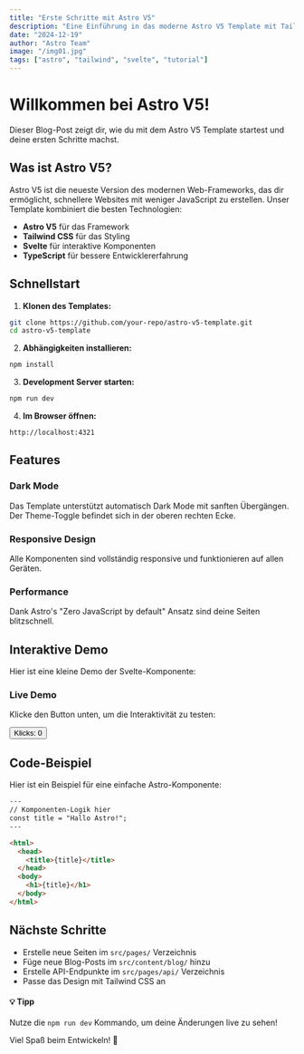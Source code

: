 ```yaml
---
title: "Erste Schritte mit Astro V5"
description: "Eine Einführung in das moderne Astro V5 Template mit Tailwind CSS und Svelte"
date: "2024-12-19"
author: "Astro Team"
image: "/img01.jpg"
tags: ["astro", "tailwind", "svelte", "tutorial"]
---
```


# Willkommen bei Astro V5!

Dieser Blog-Post zeigt dir, wie du mit dem Astro V5 Template startest und deine ersten Schritte machst.

## Was ist Astro V5?

Astro V5 ist die neueste Version des modernen Web-Frameworks, das dir ermöglicht, schnellere Websites mit weniger JavaScript zu erstellen. Unser Template kombiniert die besten Technologien:

- **Astro V5** für das Framework
- **Tailwind CSS** für das Styling
- **Svelte** für interaktive Komponenten
- **TypeScript** für bessere Entwicklererfahrung

## Schnellstart

1. **Klonen des Templates:**
```bash
git clone https://github.com/your-repo/astro-v5-template.git
cd astro-v5-template
```

2. **Abhängigkeiten installieren:**
```bash
npm install
```

3. **Development Server starten:**
```bash
npm run dev
```

4. **Im Browser öffnen:**
```
http://localhost:4321
```

## Features

### Dark Mode
Das Template unterstützt automatisch Dark Mode mit sanften Übergängen. Der Theme-Toggle befindet sich in der oberen rechten Ecke.

### Responsive Design
Alle Komponenten sind vollständig responsive und funktionieren auf allen Geräten.

### Performance
Dank Astro's "Zero JavaScript by default" Ansatz sind deine Seiten blitzschnell.

## Interaktive Demo

Hier ist eine kleine Demo der Svelte-Komponente:

<div class="my-8 p-6 bg-gray-50 dark:bg-gray-800 rounded-xl border border-gray-200 dark:border-gray-700">
  <h3 class="text-lg font-semibold mb-4 text-gray-800 dark:text-white">Live Demo</h3>
  <p class="text-gray-600 dark:text-gray-300 mb-4">
    Klicke den Button unten, um die Interaktivität zu testen:
  </p>
  <button 
    id="demo-counter"
    class="px-4 py-2 bg-cyan-500 text-white rounded-lg hover:bg-cyan-600 transition-colors"
    data-demo="counter"
  >
    Klicks: <span id="counter">0</span>
  </button>
</div>

## Code-Beispiel

Hier ist ein Beispiel für eine einfache Astro-Komponente:

```html
---
// Komponenten-Logik hier
const title = "Hallo Astro!";
---

<html>
  <head>
    <title>{title}</title>
  </head>
  <body>
    <h1>{title}</h1>
  </body>
</html>
```

## Nächste Schritte

- Erstelle neue Seiten im `src/pages/` Verzeichnis
- Füge neue Blog-Posts im `src/content/blog/` hinzu
- Erstelle API-Endpunkte im `src/pages/api/` Verzeichnis
- Passe das Design mit Tailwind CSS an

<div class="my-8 p-4 bg-blue-50 dark:bg-blue-900/20 border border-blue-200 dark:border-blue-700 rounded-lg">
  <h4 class="text-blue-800 dark:text-blue-200 font-semibold mb-2">💡 Tipp</h4>
  <p class="text-blue-700 dark:text-blue-300">
    Nutze die <code class="bg-blue-100 dark:bg-blue-800 px-2 py-1 rounded">npm run dev</code> 
    Kommando, um deine Änderungen live zu sehen!
  </p>
</div>

Viel Spaß beim Entwickeln! 🚀 